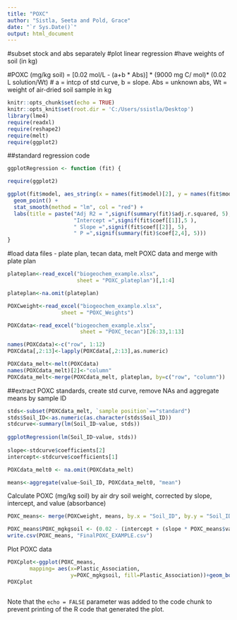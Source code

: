 ---
title: "POXC"
author: "Sistla, Seeta and Pold, Grace"
date: "`r Sys.Date()`"
output: html_document
--- 
#subset stock and abs separately 
#plot linear regression 
#have weights of soil (in kg)

#POXC (mg/kg soil) = [0.02 mol/L - (a+b * Abs)] * (9000 mg C/ mol)* (0.02 L solution/Wt)
# a = intcp of std curve, b = slope. Abs = unknown abs, Wt = weight of air-dried soil sample in kg

```{r setup, include=FALSE}
knitr::opts_chunk$set(echo = TRUE)
knitr::opts_knit$set(root.dir = 'C:/Users/ssistla/Desktop')
library(lme4)
require(readxl)
require(reshape2)
require(melt)
require(ggplot2)
```

##standard regression code
```{r}
ggplotRegression <- function (fit) {

require(ggplot2)

ggplot(fit$model, aes_string(x = names(fit$model)[2], y = names(fit$model)[1])) + 
  geom_point() +
  stat_smooth(method = "lm", col = "red") +
  labs(title = paste("Adj R2 = ",signif(summary(fit)$adj.r.squared, 5),
                     "Intercept =",signif(fit$coef[[1]],5 ),
                     " Slope =",signif(fit$coef[[2]], 5),
                     " P =",signif(summary(fit)$coef[2,4], 5)))
}
```

#load data files - plate plan, tecan data, melt POXC data and merge with plate plan
 
```{r}
plateplan<-read_excel("biogeochem_example.xlsx", 
                      sheet = "POXC_plateplan")[,1:4]

plateplan<-na.omit(plateplan)

POXCweight<-read_excel("biogeochem_example.xlsx", 
                 sheet = "POXC_Weights")

POXCdata<-read_excel("biogeochem_example.xlsx", 
                       sheet = "POXC_tecan")[26:33,1:13]

names(POXCdata)<-c("row", 1:12)
POXCdata[,2:13]<-lapply(POXCdata[,2:13],as.numeric)

POXCdata_melt<-melt(POXCdata)
names(POXCdata_melt)[2]<-"column"
POXCdata_melt<-merge(POXCdata_melt, plateplan, by=c("row", "column"))
```

##extract POXC standards, create std curve, remove NAs and aggregate means by sample ID
```{r}
stds<-subset(POXCdata_melt, `sample position`=="standard")
stds$Soil_ID<-as.numeric(as.character(stds$Soil_ID))
stdcurve<-summary(lm(Soil_ID~value, stds))
 
ggplotRegression(lm(Soil_ID~value, stds))
 
slope<-stdcurve$coefficients[2]
intercept<-stdcurve$coefficients[1]

POXCdata_melt0 <- na.omit(POXCdata_melt)

means<-aggregate(value~Soil_ID, POXCdata_melt0, "mean")
```
 
Calculate POXC (mg/kg soil) by  air dry  soil weight, corrected by slope, intercept, and value (absorbance)
 
```{r}

POXC_means<- merge(POXCweight, means, by.x = "Soil_ID", by.y = "Soil_ID")

POXC_means$POXC_mgkgsoil <- (0.02 - (intercept + (slope * POXC_means$value))) * (9000)* (0.02/POXC_means$`Weight (kg)`)
write.csv(POXC_means, "FinalPOXC_EXAMPLE.csv")

```
 
Plot POXC data
```{r , echo=FALSE}
POXCplot<-ggplot(POXC_means,
       mapping= aes(x=Plastic_Association,
                    y=POXC_mgkgsoil, fill=Plastic_Association))+geom_boxplot()+ theme_bw()+theme(panel.grid = element_blank(), legend.position = "none")+theme(panel.grid = element_blank()) +scale_fill_manual(values=c("hotpink3", "darkolivegreen4")) + labs(x = '', y = expression(POX~C~(frac(mg~C,kg~soil))))
POXCplot
 
```

Note that the `echo = FALSE` parameter was added to the code chunk to prevent printing of the R code that generated the plot.
